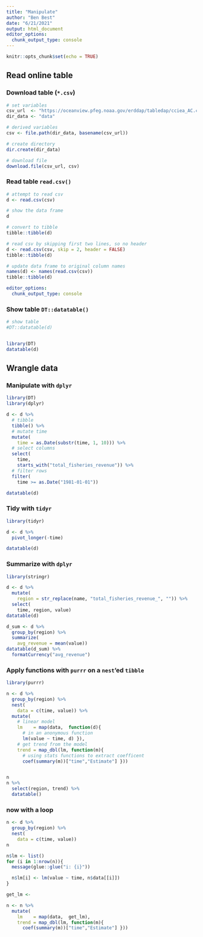 ```yaml
---
title: "Manipulate"
author: "Ben Best"
date: "6/21/2021"
output: html_document
editor_options: 
  chunk_output_type: console
---
```


```r
knitr::opts_chunk$set(echo = TRUE)
```

## Read online table

### Download table (`*.csv`)

```r
# set variables
csv_url  <- "https://oceanview.pfeg.noaa.gov/erddap/tabledap/cciea_AC.csv"
dir_data <- "data"

# derived variables
csv <- file.path(dir_data, basename(csv_url))

# create directory
dir.create(dir_data)

# download file
download.file(csv_url, csv)
```

### Read table `read.csv()`

```r
# attempt to read csv
d <- read.csv(csv)

# show the data frame
d

# convert to tibble
tibble::tibble(d)

# read csv by skipping first two lines, so no header
d <- read.csv(csv, skip = 2, header = FALSE)
tibble::tibble(d)

# update data frame to original column names
names(d) <- names(read.csv(csv))
tibble::tibble(d)
```

```yaml
editor_options: 
  chunk_output_type: console
```

### Show table `DT::datatable()`

```r
# show table
#DT::datatable(d)


library(DT)
datatable(d)
```

## Wrangle data

### Manipulate with `dplyr`

```r
library(DT)
library(dplyr)

d <- d %>% 
  # tibble
  tibble() %>% 
  # mutate time
  mutate(
    time = as.Date(substr(time, 1, 10))) %>% 
  # select columns
  select(
    time, 
    starts_with("total_fisheries_revenue")) %>% 
  # filter rows
  filter(
    time >= as.Date("1981-01-01"))

datatable(d)
```

### Tidy with `tidyr`

```r
library(tidyr)

d <- d %>% 
  pivot_longer(-time)

datatable(d)
```


### Summarize with `dplyr`

```r
library(stringr)

d <- d %>% 
  mutate(
    region = str_replace(name, "total_fisheries_revenue_", "")) %>% 
  select(
    time, region, value)
datatable(d)

d_sum <- d %>% 
  group_by(region) %>% 
  summarize(
    avg_revenue = mean(value))
datatable(d_sum) %>% 
  formatCurrency("avg_revenue")
```

### Apply functions with `purrr` on a `nest`'ed `tibble`

```r
library(purrr)

n <- d %>% 
  group_by(region) %>% 
  nest(
    data = c(time, value)) %>% 
  mutate(
    # linear model
    lm    = map(data,  function(d){
      # in an anonymous function
      lm(value ~ time, d) }),
    # get trend from the model
    trend = map_dbl(lm, function(m){
      # using stats functions to extract coefficent
      coef(summary(m))["time","Estimate"] }))


n
n %>% 
  select(region, trend) %>% 
  datatable()
```

### now with a loop

```r
n <- d %>% 
  group_by(region) %>% 
  nest(
    data = c(time, value))
n

n$lm <- list()
for (i in 1:nrow(n)){
  message(glue::glue("i: {i}"))

  n$lm[i] <- lm(value ~ time, n$data[[i]])
}

get_lm <- 

n <- n %>% 
  mutate(
    lm    = map(data,  get_lm),
    trend = map_dbl(lm, function(m){
      coef(summary(m))["time","Estimate"] }))
```


